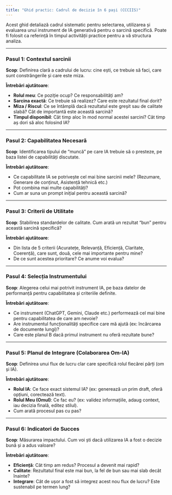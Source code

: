 ```yaml
---
title: "Ghid practic: Cadrul de decizie în 6 pași (CCCIIS)"
---
```


Acest ghid detaliază cadrul sistematic pentru selectarea, utilizarea și evaluarea unui instrument de IA generativă pentru o sarcină specifică. Poate fi folosit ca referință în timpul activității practice pentru a vă structura analiza.

---

### Pasul 1: **Contextul** sarcinii

**Scop**: Definirea clară a cadrului de lucru: cine ești, ce trebuie să faci, care sunt constrângerile și care este miza.

**Întrebări ajutătoare**:

- **Rolul meu**: Ce poziție ocup? Ce responsabilități am?
- **Sarcina exactă**: Ce trebuie să realizez? Care este rezultatul final dorit?
- **Miza / Riscul**: Ce se întâmplă dacă rezultatul este greșit sau de calitate slabă? Cât de importantă este această sarcină?
- **Timpul disponibil**: Cât timp aloc în mod normal acestei sarcini? Cât timp aș dori să aloc folosind IA?


---

### Pasul 2: **Capabilitatea** Necesară

**Scop**: Identificarea tipului de "muncă" pe care IA trebuie să o presteze, pe baza listei de capabilități discutate.

**Întrebări ajutătoare**:

- Ce capabilitate IA se potrivește cel mai bine sarcinii mele? (Rezumare, Generare de conținut, Asistență tehnică etc.)
- Pot combina mai multe capabilități?
- Cum ar suna un prompt inițial pentru această sarcină?

---

### Pasul 3: **Criterii** de Utilitate

**Scop**: Stabilirea standardelor de calitate. Cum arată un rezultat "bun" pentru această sarcină specifică?

**Întrebări ajutătoare**:

- Din lista de 5 criterii (Acuratețe, Relevanță, Eficiență, Claritate, Coerență), care sunt, două, cele mai importante pentru mine?
- De ce sunt acestea prioritare? Ce anume voi evalua?

---

### Pasul 4: Selecția **Instrumentului**

**Scop**: Alegerea celui mai potrivit instrument IA, pe baza datelor de performanță pentru capabilitatea și criteriile definite.

**Întrebări ajutătoare**:

- Ce instrument (ChatGPT, Gemini, Claude etc.) performează cel mai bine pentru capabilitatea de care am nevoie?
- Are instrumentul funcționalități specifice care mă ajută (ex: încărcarea de documente lungi)?
- Care este planul B dacă primul instrument nu oferă rezultate bune?

---

### Pasul 5: Planul de **Integrare** (Colaborarea Om-IA)

**Scop**: Definirea unui flux de lucru clar care specifică rolul fiecărei părți (om și IA).

**Întrebări ajutătoare**:

- **Rolul IA**: Ce face exact sistemul IA? (ex: generează un prim draft, oferă opțiuni, corectează text).
- **Rolul Meu (Omul)**: Ce fac eu? (ex: validez informațiile, adaug context, iau decizia finală, editez stilul).
- Cum arată procesul pas cu pas?


---

### Pasul 6: Indicatori de **Succes**

**Scop**: Măsurarea impactului. Cum voi ști dacă utilizarea IA a fost o decizie bună și a adus valoare?

**Întrebări ajutătoare**:

- **Eficiență**: Cât timp am redus? Procesul a devenit mai rapid?
- **Calitate**: Rezultatul final este mai bun, la fel de bun sau mai slab decât înainte?
- **Integrare**: Cât de ușor a fost să integrez acest nou flux de lucru? Este sustenabil pe termen lung?

